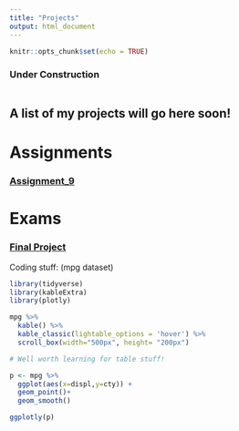 ```yaml
---
title: "Projects"
output: html_document
---
```


```r
knitr::opts_chunk$set(echo = TRUE)
```

### Under Construction

```r

```


## A list of my projects will go here soon!

# Assignments
### [Assignment_9](http://cbsawyer.github.io/Assignment_9)

# Exams
### [Final Project](http://cbsawyer.github.io/)

Coding stuff: (mpg dataset)
```r
library(tidyverse)
library(kableExtra)
library(plotly)

mpg %>% 
  kable() %>% 
  kable_classic(lightable_options = 'hover') %>% 
  scroll_box(width="500px", height= "200px")

# Well worth learning for table stuff!

p <- mpg %>% 
  ggplot(aes(x=displ,y=cty)) +
  geom_point()+
  geom_smooth()

ggplotly(p)



```






